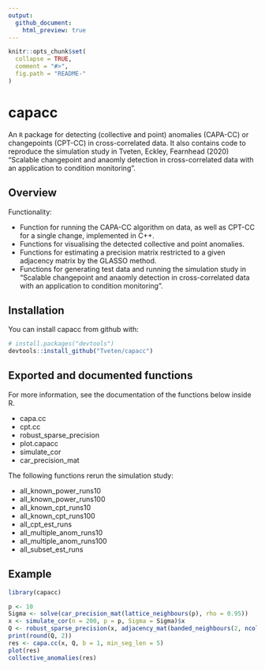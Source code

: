 ---
output:
  github_document:
    html_preview: true
---

<!-- README.md is generated from README.Rmd. Please edit that file -->

```{r, echo = FALSE}
knitr::opts_chunk$set(
  collapse = TRUE,
  comment = "#>",
  fig.path = "README-"
)
```

# capacc
An `R` package for detecting (collective and point) anomalies (CAPA-CC) or changepoints (CPT-CC) in cross-correlated data.
It also contains code to reproduce the simulation study in Tveten, Eckley, Fearnhead (2020) "Scalable changepoint and anaomly detection in cross-correlated data with an application to condition monitoring".

## Overview
Functionality:

* Function for running the CAPA-CC algorithm on data, as well as CPT-CC for a single change, implemented in C++.
* Functions for visualising the detected collective and point anomalies.
* Functions for estimating a precision matrix restricted to a given adjacency matrix by the GLASSO method.
* Functions for generating test data and running the simulation study in "Scalable changepoint and anaomly detection in cross-correlated data with an application to condition monitoring".

## Installation

You can install capacc from github with:

```{r gh-installation, eval = FALSE}
# install.packages("devtools")
devtools::install_github("Tveten/capacc")
```

## Exported and documented functions
For more information, see the documentation of the functions below inside R.

* capa.cc
* cpt.cc
* robust_sparse_precision
* plot.capacc
* simulate_cor
* car_precision_mat

The following functions rerun the simulation study:

* all_known_power_runs10
* all_known_power_runs100
* all_known_cpt_runs10
* all_known_cpt_runs100
* all_cpt_est_runs
* all_multiple_anom_runs10
* all_multiple_anom_runs100
* all_subset_est_runs


## Example

```{r example, message = FALSE, warning = FALSE}
library(capacc)

p <- 10
Sigma <- solve(car_precision_mat(lattice_neighbours(p), rho = 0.95))
x <- simulate_cor(n = 200, p = p, Sigma = Sigma)$x
Q <- robust_sparse_precision(x, adjacency_mat(banded_neighbours(2, ncol(x)), sparse = FALSE))
print(round(Q, 2))
res <- capa.cc(x, Q, b = 1, min_seg_len = 5)
plot(res)
collective_anomalies(res)
```
